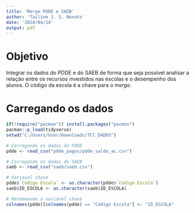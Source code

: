 ```yaml
---
title: 'Merge PDDE e SAEB'
author: 'Tailine J. S. Nonato'
date: '2024/04/14'
output: pdf
---
```


# Objetivo 

Integrar os dados do PDDE e do SAEB de forma que seja possível analisar a relação entre os recursos investidos nas escolas e o desempenho dos alunos. O código da escola é a chave para o *merge*.

# Carregando os dados

```r
if(!require("pacman")) install.packages("pacman")
pacman::p_load(tidyverse)
setwd("C:/Users/User/Downloads/TCC_DADOS")
```	

```r
# Carregando os dados do PDDE
pdde <- read_csv("pdde_pagos/pdde_saldo_ac.csv")

# Carregando os dados do SAEB
saeb <- read_csv("saeb/saeb.csv")
```

```r
# Variavel chave
pdde$`Código Escola` <- as.character(pdde$`Código Escola`)
saeb$ID_ESCOLA <- as.character(saeb$ID_ESCOLA)

# Renomeando a variável chave
colnames(pdde)[colnames(pdde) == "Código Escola"] <- "ID_ESCOLA"


```